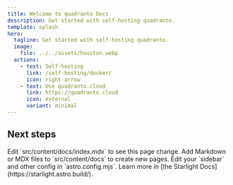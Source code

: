```yaml
---
title: Welcome to quadranto Docs
description: Get started with self-hosting quadranto.
template: splash
hero:
  tagline: Get started with self-hosting quadranto.
  image:
    file: ../../assets/houston.webp
  actions:
    - text: Self-hosting
      link: /self-hosting/docker/
      icon: right-arrow
    - text: Use quadranto.cloud
      link: https://quadranto.cloud
      icon: external
      variant: minimal
---
```



## Next steps

<CardGrid stagger>
	<Card title="Update content" icon="pencil">
		Edit `src/content/docs/index.mdx` to see this page change.
	</Card>
	<Card title="Add new content" icon="add-document">
		Add Markdown or MDX files to `src/content/docs` to create new pages.
	</Card>
	<Card title="Configure your site" icon="setting">
		Edit your `sidebar` and other config in `astro.config.mjs`.
	</Card>
	<Card title="Read the docs" icon="open-book">
		Learn more in [the Starlight Docs](https://starlight.astro.build/).
	</Card>
</CardGrid>
